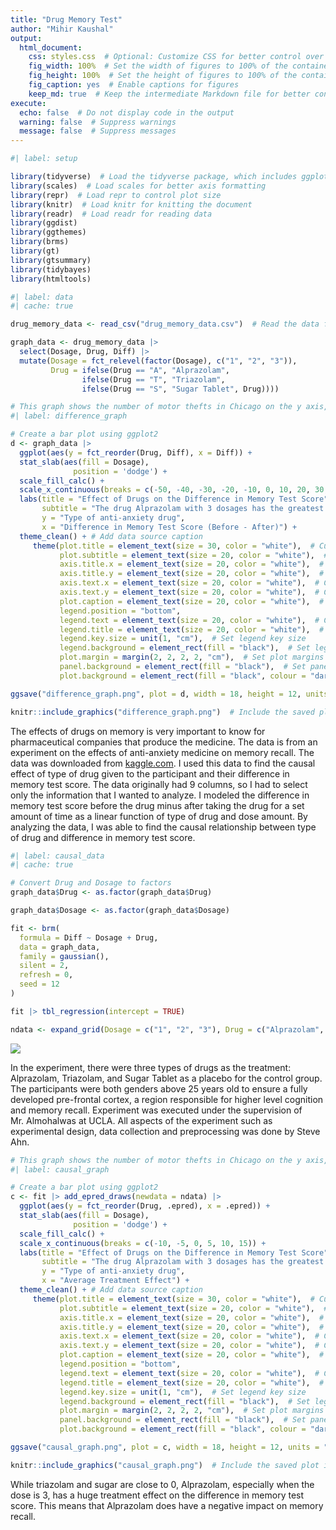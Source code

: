 ```yaml
---
title: "Drug Memory Test"
author: "Mihir Kaushal"
output: 
  html_document:
    css: styles.css  # Optional: Customize CSS for better control over layout
    fig_width: 100%  # Set the width of figures to 100% of the container
    fig_height: 100%  # Set the height of figures to 100% of the container
    fig_caption: yes  # Enable captions for figures
    keep_md: true  # Keep the intermediate Markdown file for better control
execute: 
  echo: false  # Do not display code in the output
  warning: false  # Suppress warnings
  message: false  # Suppress messages
---
```


```r
#| label: setup 

library(tidyverse)  # Load the tidyverse package, which includes ggplot2, dplyr, and other useful packages
library(scales)  # Load scales for better axis formatting
library(repr)  # Load repr to control plot size
library(knitr)  # Load knitr for knitting the document
library(readr)  # Load readr for reading data
library(ggdist)
library(ggthemes)
library(brms)
library(gt)
library(gtsummary)
library(tidybayes)
library(htmltools)

```

```r
#| label: data 
#| cache: true

drug_memory_data <- read_csv("drug_memory_data.csv")  # Read the data from a CSV file

graph_data <- drug_memory_data |>
  select(Dosage, Drug, Diff) |>
  mutate(Dosage = fct_relevel(factor(Dosage), c("1", "2", "3")),
         Drug = ifelse(Drug == "A", "Alprazolam",
                ifelse(Drug == "T", "Triazolam",
                ifelse(Drug == "S", "Sugar Tablet", Drug))))

```

```r
# This graph shows the number of motor thefts in Chicago on the y axis, and the year (2001 - 2024) on the x axis,the color represents if there has been an arrest made or not.
#| label: difference_graph 

# Create a bar plot using ggplot2
d <- graph_data |>
  ggplot(aes(y = fct_reorder(Drug, Diff), x = Diff)) +
  stat_slab(aes(fill = Dosage),
              position = 'dodge') +
  scale_fill_calc() +
  scale_x_continuous(breaks = c(-50, -40, -30, -20, -10, 0, 10, 20, 30, 40, 50)) +
  labs(title = "Effect of Drugs on the Difference in Memory Test Score",
       subtitle = "The drug Alprazolam with 3 dosages has the greatest difference in memory test score.",
       y = "Type of anti-anxiety drug",
       x = "Difference in Memory Test Score (Before - After)") +
  theme_clean() + # Add data source caption
     theme(plot.title = element_text(size = 30, color = "white"),  # Customize plot title text
           plot.subtitle = element_text(size = 20, color = "white"),  # Customize plot subtitle text
           axis.title.x = element_text(size = 20, color = "white"),  # Customize x-axis title text
           axis.title.y = element_text(size = 20, color = "white"),  # Customize y-axis title text
           axis.text.x = element_text(size = 20, color = "white"),  # Customize x-axis text
           axis.text.y = element_text(size = 20, color = "white"),  # Customize y-axis text
           plot.caption = element_text(size = 20, color = "white"),  # Customize caption text
           legend.position = "bottom", 
           legend.text = element_text(size = 20, color = "white"),  # Customize legend text
           legend.title = element_text(size = 20, color = "white"),  # Customize legend title text
           legend.key.size = unit(1, "cm"),  # Set legend key size
           legend.background = element_rect(fill = "black"),  # Set legend background color
           plot.margin = margin(2, 2, 2, 2, "cm"),  # Set plot margins
           panel.background = element_rect(fill = "black"),  # Set panel background color
           plot.background = element_rect(fill = "black", colour = "darkgray"))  # Set plot background color and border

ggsave("difference_graph.png", plot = d, width = 18, height = 12, units = "in", limitsize = FALSE)  # Save the plot as a PNG file

knitr::include_graphics("difference_graph.png")  # Include the saved plot in the document

```

<!-- Intro paragraph  -->

The effects of drugs on memory is very important to know for pharmaceutical companies that produce the medicine. The data is from an experiment on the effects of anti-anxiety medicine on memory recall. The data was downloaded from [kaggle.com](https://www.kaggle.com/). I used this data to find the causal effect of type of drug given to the participant and their difference in memory test score. The data originally had 9 columns, so I had to select only the information that I wanted to analyze. I modeled the difference in memory test score before the drug minus after taking the drug for a set amount of time as a linear function of type of drug and dose amount. By analyzing the data, I was able to find the causal relationship between type of drug and difference in memory test score.

```r
#| label: causal_data
#| cache: true

# Convert Drug and Dosage to factors
graph_data$Drug <- as.factor(graph_data$Drug)

graph_data$Dosage <- as.factor(graph_data$Dosage)

fit <- brm(
  formula = Diff ~ Dosage + Drug,
  data = graph_data,
  family = gaussian(),
  silent = 2,
  refresh = 0,
  seed = 12
)

fit |> tbl_regression(intercept = TRUE)

ndata <- expand_grid(Dosage = c("1", "2", "3"), Drug = c("Alprazolam", "Triazolam", "Sugar Tablet"))

```

![](drug_data_fit.png)

In the experiment, there were three types of drugs as the treatment: Alprazolam, Triazolam, and Sugar Tablet as a placebo for the control group. The participants were both genders above 25 years old to ensure a fully developed pre-frontal cortex, a region responsible for higher level cognition and memory recall. Experiment was executed under the supervision of Mr. Almohalwas at UCLA. All aspects of the experiment such as experimental design, data collection and preprocessing was done by Steve Ahn.

```r
# This graph shows the number of motor thefts in Chicago on the y axis, and the year (2001 - 2024) on the x axis,the color represents if there has been an arrest made or not.
#| label: causal_graph 

# Create a bar plot using ggplot2
c <- fit |> add_epred_draws(newdata = ndata) |>
  ggplot(aes(y = fct_reorder(Drug, .epred), x = .epred)) +
  stat_slab(aes(fill = Dosage),
              position = 'dodge') +
  scale_fill_calc() +
  scale_x_continuous(breaks = c(-10, -5, 0, 5, 10, 15)) +
  labs(title = "Effect of Drugs on the Difference in Memory Test Score",
       subtitle = "The drug Alprazolam with 3 dosages has the greatest effect in memory test score.",
       y = "Type of anti-anxiety drug",
       x = "Average Treatment Effect") +
  theme_clean() + # Add data source caption
     theme(plot.title = element_text(size = 30, color = "white"),  # Customize plot title text
           plot.subtitle = element_text(size = 20, color = "white"),  # Customize plot subtitle text
           axis.title.x = element_text(size = 20, color = "white"),  # Customize x-axis title text
           axis.title.y = element_text(size = 20, color = "white"),  # Customize y-axis title text
           axis.text.x = element_text(size = 20, color = "white"),  # Customize x-axis text
           axis.text.y = element_text(size = 20, color = "white"),  # Customize y-axis text
           plot.caption = element_text(size = 20, color = "white"),  # Customize caption text
           legend.position = "bottom", 
           legend.text = element_text(size = 20, color = "white"),  # Customize legend text
           legend.title = element_text(size = 20, color = "white"),  # Customize legend title text
           legend.key.size = unit(1, "cm"),  # Set legend key size
           legend.background = element_rect(fill = "black"),  # Set legend background color
           plot.margin = margin(2, 2, 2, 2, "cm"),  # Set plot margins
           panel.background = element_rect(fill = "black"),  # Set panel background color
           plot.background = element_rect(fill = "black", colour = "darkgray"))  # Set plot background color and border

ggsave("causal_graph.png", plot = c, width = 18, height = 12, units = "in", limitsize = FALSE)  # Save the plot as a PNG file

knitr::include_graphics("causal_graph.png")  # Include the saved plot in the document

```

While triazolam and sugar are close to 0, Alprazolam, especially when the dose is 3, has a huge treatment effect on the difference in memory test score. This means that Alprazolam does have a negative impact on memory recall.
